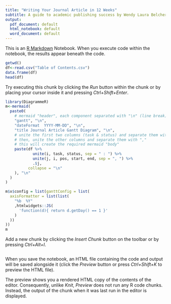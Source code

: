 ```yaml
---
title: "Writing Your Journal Article in 12 Weeks"
subtitle: A guide to academic publishing success by Wendy Laura Belcher
output:
  pdf_document: default
  html_notebook: default
  word_document: default
---
```


This is an [R Markdown](http://rmarkdown.rstudio.com) Notebook. When you execute code within the notebook, the results appear beneath the code. 
```r
getwd()
df<-read.csv("Table of Contents.csv")
data.frame(df)
head(df)
```

Try executing this chunk by clicking the *Run* button within the chunk or by placing your cursor inside it and pressing *Ctrl+Shift+Enter*. 

```r
library(DiagrammeR)
m<-mermaid(
  paste0(
    # mermaid "header", each component separated with "\n" (line break)
    "gantt", "\n", 
    "dateFormat  YYYY-MM-DD", "\n", 
    "title Journal Article Gantt Diagram", "\n",
    # unite the first two columns (task & status) and separate them with ":"
    # then, unite the other columns and separate them with ","
    # this will create the required mermaid "body"
    paste(df %>%
            unite(i, task, status, sep = " : ") %>%
            unite(j, i, pos, start, end, sep = ", ") %>%
            .$j, 
          collapse = "\n"
    ), "\n"
  )
)

m$x$config = list(ganttConfig = list(
  axisFormatter = list(list(
    "%b  %Y"
    ,htmlwidgets::JS(
      'function(d){ return d.getDay() == 1 }'
    )
  ))
))
m
```

Add a new chunk by clicking the *Insert Chunk* button on the toolbar or by pressing *Ctrl+Alt+I*.
```r

```

When you save the notebook, an HTML file containing the code and output will be saved alongside it (click the *Preview* button or press *Ctrl+Shift+K* to preview the HTML file).

The preview shows you a rendered HTML copy of the contents of the editor. Consequently, unlike *Knit*, *Preview* does not run any R code chunks. Instead, the output of the chunk when it was last run in the editor is displayed.
